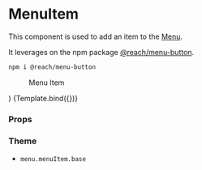 
<Meta title="Components/Menu/MenuItem" component={MenuItem} />

# MenuItem

This component is used to add an item to the [Menu](/docs/components-menu-menu--default-story).

It leverages on the npm package [@reach/menu-button](https://www.npmjs.com/package/@reach/menu-button).

```bash
npm i @reach/menu-button
```

  <Menu menuLabel="Menu" menuButtonContent="Menu">
    <MenuItem key={1} onClick={action('click')}>
      Menu Item
    </MenuItem>
  </Menu>
)

<Canvas>
  <Story name="Default">{Template.bind({})}</Story>
</Canvas>

### Props

<ArgsTable story="Default" />

### Theme

- `menu.menuItem.base`
